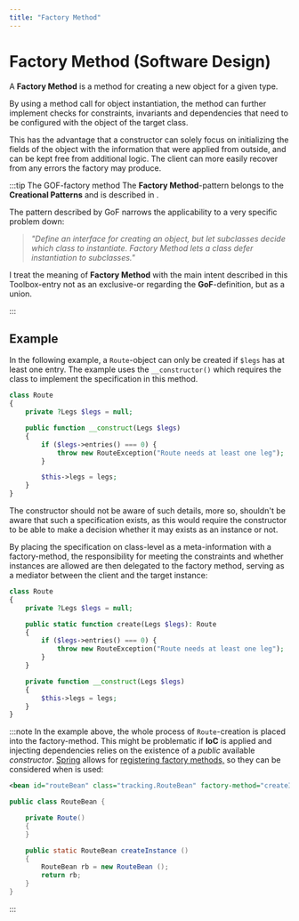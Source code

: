 ```yaml
---
title: "Factory Method"
---
```



# Factory Method (Software Design)

A **Factory Method** is a method for creating a new object for a given type.

By using a method call for object instantiation, the method can further implement checks for constraints, invariants and dependencies that need to be configured with the object of the target class.

This has the advantage that a constructor can solely focus on initializing the fields of the object with the information that were applied from outside, and can be kept free from additional logic. The client can more easily recover from any errors the factory may produce.

:::tip The GOF-factory method
The **Factory Method**-pattern belongs to the **Creational Patterns**<BibRef name="GOF" pp="88-ff." /> and is described in <BibRef name="GOF" pp="107-116" />.

The pattern described by GoF narrows the applicability to a very specific problem down:

> _"Define an interface for creating an object, but let subclasses decide which class to
instantiate. Factory Method lets a class defer instantiation to subclasses."_ <BibRef name="GOF" pp="107" />

I treat the meaning of **Factory Method** with the main intent described in this Toolbox-entry not as an exclusive-or regarding the **GoF**-definition, but as a union.

:::

## Example

In the following example, a `Route`-object can only be created if `$legs` has at least one entry. The example uses the `__constructor()`
which requires the class to implement the specification in this method.

```php title="Logic in constructor"
class Route
{
    private ?Legs $legs = null;

    public function __construct(Legs $legs)
    {
        if ($legs->entries() === 0) {
            throw new RouteException("Route needs at least one leg");
        }

        $this->legs = legs;
    }
}
```

The constructor should not be aware of such details, more so, shouldn't be aware that such a specification exists, as this would require the constructor to be able to make a decision whether it may exists as an instance or not.

By placing the specification on class-level as a meta-information with a factory-method, the responsibility for meeting the constraints and whether instances are allowed are then delegated to the factory method, serving as a mediator between the client and the target instance:


```php title="Logic in factory method"
class Route
{
    private ?Legs $legs = null;

    public static function create(Legs $legs): Route
    {
        if ($legs->entries() === 0) {
            throw new RouteException("Route needs at least one leg");
        }
    }

    private function __construct(Legs $legs)
    {
        $this->legs = legs;
    }
}
```

:::note
In the example above, the whole process of `Route`-creation is placed into the factory-method. This might be problematic if **IoC** is applied and injecting dependencies relies on the existence of a _public_ available _constructor_. [Spring](https://spring.io/) allows for [registering factory methods,](https://docs.spring.io/spring-framework/docs/current/reference/html/core.html#beans-factory-class-static-factory-method) so they can be considered when <GlosRef name="Dependency Injection" file="sd.dependencyinjection" /> is used:

```xml
<bean id="routeBean" class="tracking.RouteBean" factory-method="createInstance" />
```
```java
public class RouteBean {

    private Route()
    {
    }

    public static RouteBean createInstance ()
    {
        RouteBean rb = new RouteBean ();
        return rb;
    }
}
```

:::
